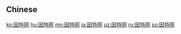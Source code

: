 {{also|因特網}}
==Chinese==
{{zh-see|因特網}}

[[ko:因特网]]
[[hu:因特网]]
[[mn:因特网]]
[[ja:因特网]]
[[uz:因特网]]
[[ru:因特网]]
[[so:因特网]]
